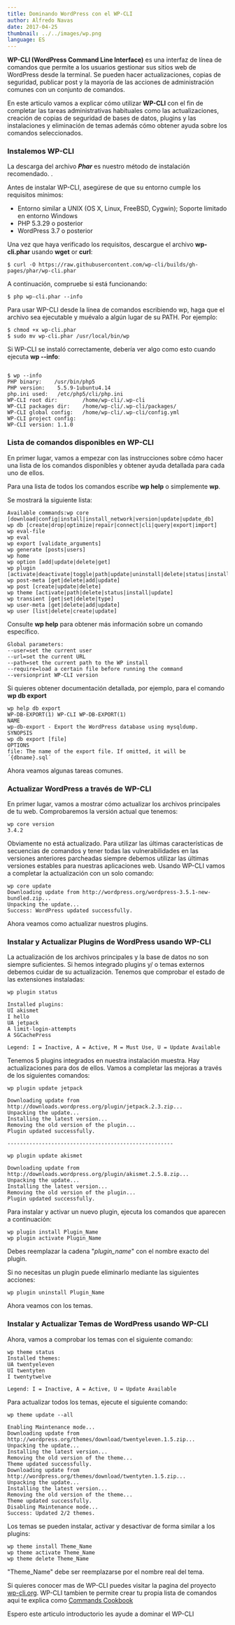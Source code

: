 ```yaml
---
title: Dominando WordPress con el WP-CLI
author: Alfredo Navas
date: 2017-04-25
thumbnail: ../../images/wp.png
language: ES
---
```



**WP-CLI (WordPress Command Line Interface)** es una interfaz de línea de comandos que permite a los usuarios gestionar sus sitios web de WordPress desde la terminal. Se pueden hacer actualizaciones, copias de seguridad, publicar post y la mayoría de las acciones de administración comunes con un conjunto de comandos.

En este articulo vamos a explicar cómo utilizar **WP-CLI** con el fin de completar las tareas administrativas habituales como las actualizaciones, creación de copias de seguridad de bases de datos, plugins y las instalaciones y eliminación de temas además cómo obtener ayuda sobre los comandos seleccionados.

### Instalemos WP-CLI

La descarga del archivo **_Phar_** es nuestro método de instalación recomendado. .

Antes de instalar WP-CLI, asegúrese de que su entorno cumple los requisitos mínimos:

- Entorno similar a UNIX (OS X, Linux, FreeBSD, Cygwin); Soporte limitado en entorno Windows
- PHP 5.3.29 o posterior
- WordPress 3.7 o posterior

Una vez que haya verificado los requisitos, descargue el archivo **wp-cli.phar** usando **wget** or **curl**:

```
$ curl -O https://raw.githubusercontent.com/wp-cli/builds/gh-pages/phar/wp-cli.phar
```

A continuación, compruebe si está funcionando:

```
$ php wp-cli.phar --info
```

Para usar WP-CLI desde la línea de comandos escribiendo wp, haga que el archivo sea ejecutable y muévalo a algún lugar de su PATH. Por ejemplo:

```
$ chmod +x wp-cli.phar
$ sudo mv wp-cli.phar /usr/local/bin/wp
```

Si WP-CLI se instaló correctamente, debería ver algo como esto cuando ejecuta **wp --info**:

```

$ wp --info
PHP binary:    /usr/bin/php5
PHP version:    5.5.9-1ubuntu4.14
php.ini used:   /etc/php5/cli/php.ini
WP-CLI root dir:        /home/wp-cli/.wp-cli
WP-CLI packages dir:    /home/wp-cli/.wp-cli/packages/
WP-CLI global config:   /home/wp-cli/.wp-cli/config.yml
WP-CLI project config:
WP-CLI version: 1.1.0
```

### Lista de comandos disponibles en WP-CLI

En primer lugar, vamos a empezar con las instrucciones sobre cómo hacer una lista de los comandos disponibles y obtener ayuda detallada para cada uno de ellos.

Para una lista de todos los comandos escribe **wp help** o simplemente **wp**.

Se mostrará la siguiente lista:

```
Available commands:wp core [download|config|install|install_network|version|update|update_db]
wp db [create|drop|optimize|repair|connect|cli|query|export|import]
wp eval-file
wp eval
wp export [validate_arguments]
wp generate [posts|users]
wp home
wp option [add|update|delete|get]
wp plugin [activate|deactivate|toggle|path|update|uninstall|delete|status|install]
wp post-meta [get|delete|add|update]
wp post [create|update|delete]
wp theme [activate|path|delete|status|install|update]
wp transient [get|set|delete|type]
wp user-meta [get|delete|add|update]
wp user [list|delete|create|update]
```

Consulte **wp help** para obtener más información sobre un comando específico.

```
Global parameters:
--user=set the current user
--url=set the current URL
--path=set the current path to the WP install
--require=load a certain file before running the command
--versionprint WP-CLI version
```

Si quieres obtener documentación detallada, por ejemplo, para el comando **wp db export**

```
wp help db export
WP-DB-EXPORT(1) WP-CLI WP-DB-EXPORT(1)
NAME
wp-db-export - Export the WordPress database using mysqldump.
SYNOPSIS
wp db export [file]
OPTIONS
file: The name of the export file. If omitted, it will be ´{dbname}.sql´
```

Ahora veamos algunas tareas comunes.

### Actualizar WordPress a través de WP-CLI

En primer lugar, vamos a mostrar cómo actualizar los archivos principales de tu web. Comprobaremos la versión actual que tenemos:

```
wp core version
3.4.2
```

Obviamente no está actualizado. Para utilizar las últimas características de secuencias de comandos y tener todas las vulnerabilidades en las versiones anteriores parcheadas siempre debemos utilizar las últimas versiones estables para nuestras aplicaciones web. Usando WP-CLI vamos a completar la actualización con un solo comando:

```
wp core update
Downloading update from http://wordpress.org/wordpress-3.5.1-new-bundled.zip...
Unpacking the update...
Success: WordPress updated successfully.
```

Ahora veamos como actualizar nuestros plugins.

### Instalar y Actualizar Plugins de WordPress usando WP-CLI

La actualización de los archivos principales y la base de datos no son siempre suficientes. Si hemos integrado plugins y/ o temas externos debemos cuidar de su actualización. Tenemos que comprobar el estado de las extensiones instaladas:

```
wp plugin status

Installed plugins:
UI akismet
I hello
UA jetpack
A limit-login-attempts
A SGCachePress

Legend: I = Inactive, A = Active, M = Must Use, U = Update Available
```

Tenemos 5 plugins integrados en nuestra instalación muestra. Hay actualizaciones para dos de ellos. Vamos a completar las mejoras a través de los siguientes comandos:

```
wp plugin update jetpack

Downloading update from http://downloads.wordpress.org/plugin/jetpack.2.3.zip...
Unpacking the update...
Installing the latest version...
Removing the old version of the plugin...
Plugin updated successfully.

-----------------------------------------------------

wp plugin update akismet

Downloading update from http://downloads.wordpress.org/plugin/akismet.2.5.8.zip...
Unpacking the update...
Installing the latest version...
Removing the old version of the plugin...
Plugin updated successfully.
```

Para instalar y activar un nuevo plugin, ejecuta los comandos que aparecen a continuación:

```
wp plugin install Plugin_Name
wp plugin activate Plugin_Name
```

Debes reemplazar la cadena "_plugin\_name_" con el nombre exacto del plugin.

Si no necesitas un plugin puede eliminarlo mediante las siguientes acciones:

```
wp plugin uninstall Plugin_Name
```

Ahora veamos con los temas.

### Instalar y Actualizar Temas de WordPress usando WP-CLI

Ahora, vamos a comprobar los temas con el siguiente comando:

```
wp theme status
Installed themes:
UA twentyeleven
UI twentyten
I twentytwelve

Legend: I = Inactive, A = Active, U = Update Available
```

Para actualizar todos los temas, ejecute el siguiente comando:

```
wp theme update --all

Enabling Maintenance mode...
Downloading update from http://wordpress.org/themes/download/twentyeleven.1.5.zip...
Unpacking the update...
Installing the latest version...
Removing the old version of the theme...
Theme updated successfully.
Downloading update from http://wordpress.org/themes/download/twentyten.1.5.zip...
Unpacking the update...
Installing the latest version...
Removing the old version of the theme...
Theme updated successfully.
Disabling Maintenance mode...
Success: Updated 2/2 themes.
```

Los temas se pueden instalar, activar y desactivar de forma similar a los plugins:

```
wp theme install Theme_Name
wp theme activate Theme_Name
wp theme delete Theme_Name
```

"Theme\_Name" debe ser reemplazarse por el nombre real del tema.

Si quieres conocer mas de WP-CLI puedes visitar la pagina del proyecto [wp-cli.org](https://wp-cli.org). WP-CLI tambien te permite crear tu propia lista de comandos aqui te explica como [Commands Cookbook](https://make.wordpress.org/cli/handbook/commands-cookbook/)

Espero este articulo introductorio les ayude a dominar el WP-CLI
